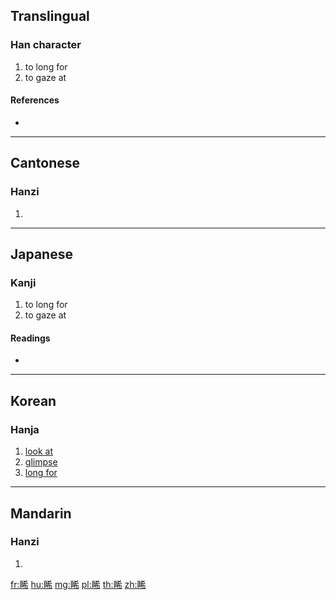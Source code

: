 {{character info/new}}
==Translingual==

===Han character===
{{Han char|rn=109|rad=目|as=07|sn=12|four=64027|canj=BUKKB}}

# to long for
# to gaze at

====References====
* {{Han ref|kx=0809.140|dkj=23393|dj=1224.220|hdz=42491.160|uh=774E|ud=30542|bh=DAC0|bd=56000}}

----

==Cantonese==

===Hanzi===
{{yue-hanzi|jyut=|y=hei1}}

# {{defn|lang=yue|sort=目07}}

----

==Japanese==

===Kanji===
{{ja-kanji|grade=|rs=目07}}

# to long for
# to gaze at

====Readings====
* {{ja-readings|on=[[き]] (ki), [[け]] (ke)|kun=|nanori=}}

----

==Korean==

===Hanja===
{{ko-hanja|hangeul=희|rv=hui|mr=hŭi}}

# [[look at]]
# [[glimpse]]
# [[long for]]

----

==Mandarin==

===Hanzi===
{{cmn-hanzi|pin=[[xī]] ([[xi1]])|wg=hsi<sup>1</sup>}}

# {{defn|lang=cmn|sort=目07}}

[[fr:睎]]
[[hu:睎]]
[[mg:睎]]
[[pl:睎]]
[[th:睎]]
[[zh:睎]]